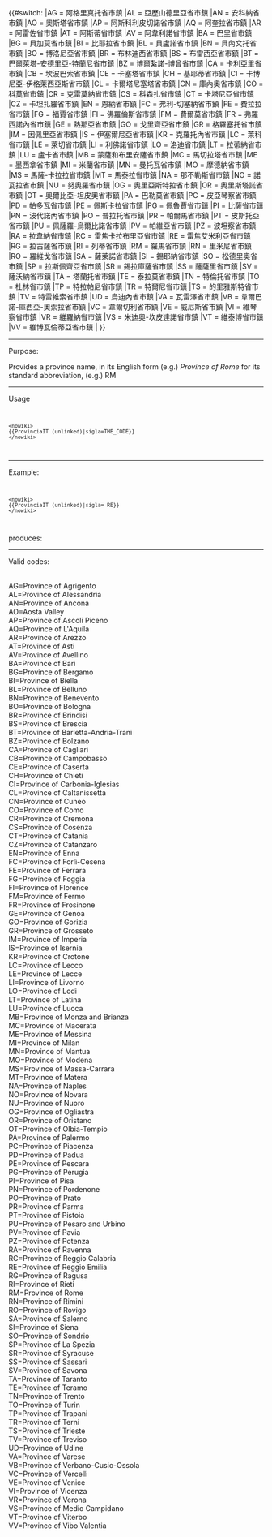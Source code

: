 {{#switch:{{{sigla|}}}
|AG = 阿格里真托省市鎮
|AL = 亞歷山德里亞省市鎮
|AN = 安科納省市鎮
|AO = 奧斯塔省市鎮
|AP = 阿斯科利皮切諾省市鎮
|AQ = 阿奎拉省市鎮
|AR = 阿雷佐省市鎮
|AT = 阿斯蒂省市鎮
|AV = 阿韋利諾省市鎮
|BA = 巴里省市鎮
|BG = 貝加莫省市鎮
|BI = 比耶拉省市鎮
|BL = 貝盧諾省市鎮
|BN = 貝內文托省市鎮
|BO = 博洛尼亞省市鎮
|BR = 布林迪西省市鎮
|BS = 布雷西亞省市鎮
|BT = 巴爾萊塔-安德里亞-特蘭尼省市鎮
|BZ = 博爾紮諾-博曾省市鎮
|CA = 卡利亞里省市鎮
|CB = 坎波巴索省市鎮
|CE = 卡塞塔省市鎮
|CH = 基耶蒂省市鎮
|CI = 卡博尼亞-伊格萊西亞斯省市鎮
|CL = 卡爾塔尼塞塔省市鎮
|CN = 庫內奧省市鎮
|CO = 科莫省市鎮
|CR = 克雷莫納省市鎮
|CS = 科森扎省市鎮
|CT = 卡塔尼亞省市鎮
|CZ = 卡坦扎羅省市鎮
|EN = 恩納省市鎮
|FC = 弗利-切塞納省市鎮
|FE = 費拉拉省市鎮
|FG = 福賈省市鎮
|FI = 佛羅倫斯省市鎮
|FM = 費爾莫省市鎮
|FR = 弗羅西諾內省市鎮
|GE = 熱那亞省市鎮 
|GO = 戈里齊亞省市鎮 
|GR = 格羅塞托省市鎮
|IM = 因佩里亞省市鎮
|IS = 伊塞爾尼亞省市鎮
|KR = 克羅托內省市鎮
|LC = 萊科省市鎮
|LE = 萊切省市鎮
|LI = 利佛諾省市鎮
|LO = 洛迪省市鎮
|LT = 拉蒂納省市鎮
|LU = 盧卡省市鎮
|MB = 蒙薩和布里安薩省市鎮
|MC = 馬切拉塔省市鎮
|ME = 墨西拿省市鎮
|MI = 米蘭省市鎮
|MN = 曼托瓦省市鎮
|MO = 摩德納省市鎮
|MS = 馬薩-卡拉拉省市鎮
|MT = 馬泰拉省市鎮
|NA = 那不勒斯省市鎮
|NO = 諾瓦拉省市鎮
|NU = 努奧羅省市鎮
|OG = 奧里亞斯特拉省市鎮
|OR = 奧里斯塔諾省市鎮
|OT = 奧爾比亞-坦皮奧省市鎮
|PA = 巴勒莫省市鎮
|PC = 皮亞琴察省市鎮
|PD = 帕多瓦省市鎮
|PE = 佩斯卡拉省市鎮
|PG = 佩魯賈省市鎮
|PI = 比薩省市鎮
|PN = 波代諾內省市鎮
|PO = 普拉托省市鎮
|PR = 帕爾馬省市鎮
|PT = 皮斯托亞省市鎮
|PU = 佩薩羅-烏爾比諾省市鎮
|PV = 帕維亞省市鎮
|PZ = 波坦察省市鎮
|RA = 拉韋納省市鎮
|RC = 雷焦卡拉布里亞省市鎮
|RE = 雷焦艾米利亞省市鎮
|RG = 拉古薩省市鎮
|RI = 列蒂省市鎮
|RM = 羅馬省市鎮
|RN = 里米尼省市鎮
|RO = 羅維戈省市鎮
|SA = 薩萊諾省市鎮
|SI = 錫耶納省市鎮
|SO = 松德里奧省市鎮
|SP = 拉斯佩齊亞省市鎮
|SR = 錫拉庫薩省市鎮
|SS = 薩薩里省市鎮
|SV = 薩沃納省市鎮
|TA = 塔蘭托省市鎮
|TE = 泰拉莫省市鎮
|TN = 特倫托省市鎮
|TO = 杜林省市鎮
|TP = 特拉帕尼省市鎮
|TR = 特爾尼省市鎮
|TS = 的里雅斯特省市鎮
|TV = 特雷維索省市鎮
|UD = 烏迪內省市鎮
|VA = 瓦雷澤省市鎮
|VB = 韋爾巴諾-庫西亞-奧索拉省市鎮
|VC = 韋爾切利省市鎮
|VE = 威尼斯省市鎮
|VI = 維琴察省市鎮
|VR = 維羅納省市鎮
|VS = 米迪奧-坎皮達諾省市鎮
|VT = 維泰博省市鎮
|VV = 維博瓦倫蒂亞省市鎮
|
}}<noinclude>
----
Purpose:

Provides a province name, in its English form (e.g.) ''Province of Rome'' for its standard abbreviation, (e.g.) RM

----
Usage
<code><pre><nowiki>
{{ProvinciaIT (unlinked)|sigla=THE_CODE}}
</nowiki></pre></code>

----
Example:
<code><pre><nowiki>
{{ProvinciaIT (unlinked)|sigla= RE}}
</nowiki></pre></code>
produces:

{{ProvinciaIT (unlinked)|sigla= RE}}

----
Valid codes:

<br>AG=Province of Agrigento
<br>AL=Province of Alessandria
<br>AN=Province of Ancona
<br>AO=Aosta Valley
<br>AP=Province of Ascoli Piceno
<br>AQ=Province of L'Aquila
<br>AR=Province of Arezzo
<br>AT=Province of Asti
<br>AV=Province of Avellino
<br>BA=Province of Bari
<br>BG=Province of Bergamo
<br>BI=Province of Biella
<br>BL=Province of Belluno
<br>BN=Province of Benevento
<br>BO=Province of Bologna
<br>BR=Province of Brindisi
<br>BS=Province of Brescia
<br>BT=Province of Barletta-Andria-Trani
<br>BZ=Province of Bolzano
<br>CA=Province of Cagliari
<br>CB=Province of Campobasso
<br>CE=Province of Caserta
<br>CH=Province of Chieti
<br>CI=Province of Carbonia-Iglesias
<br>CL=Province of Caltanissetta
<br>CN=Province of Cuneo
<br>CO=Province of Como
<br>CR=Province of Cremona
<br>CS=Province of Cosenza
<br>CT=Province of Catania
<br>CZ=Province of Catanzaro
<br>EN=Province of Enna
<br>FC=Province of Forlì-Cesena
<br>FE=Province of Ferrara
<br>FG=Province of Foggia
<br>FI=Province of Florence
<br>FM=Province of Fermo
<br>FR=Province of Frosinone
<br>GE=Province of Genoa
<br>GO=Province of Gorizia
<br>GR=Province of Grosseto
<br>IM=Province of Imperia
<br>IS=Province of Isernia
<br>KR=Province of Crotone
<br>LC=Province of Lecco
<br>LE=Province of Lecce
<br>LI=Province of Livorno
<br>LO=Province of Lodi
<br>LT=Province of Latina
<br>LU=Province of Lucca
<br>MB=Province of Monza and Brianza
<br>MC=Province of Macerata
<br>ME=Province of Messina
<br>MI=Province of Milan
<br>MN=Province of Mantua
<br>MO=Province of Modena
<br>MS=Province of Massa-Carrara
<br>MT=Province of Matera
<br>NA=Province of Naples
<br>NO=Province of Novara
<br>NU=Province of Nuoro
<br>OG=Province of Ogliastra
<br>OR=Province of Oristano
<br>OT=Province of Olbia-Tempio
<br>PA=Province of Palermo
<br>PC=Province of Piacenza
<br>PD=Province of Padua
<br>PE=Province of Pescara
<br>PG=Province of Perugia
<br>PI=Province of Pisa
<br>PN=Province of Pordenone
<br>PO=Province of Prato
<br>PR=Province of Parma
<br>PT=Province of Pistoia
<br>PU=Province of Pesaro and Urbino
<br>PV=Province of Pavia
<br>PZ=Province of Potenza
<br>RA=Province of Ravenna
<br>RC=Province of Reggio Calabria
<br>RE=Province of Reggio Emilia
<br>RG=Province of Ragusa
<br>RI=Province of Rieti
<br>RM=Province of Rome
<br>RN=Province of Rimini
<br>RO=Province of Rovigo
<br>SA=Province of Salerno
<br>SI=Province of Siena
<br>SO=Province of Sondrio
<br>SP=Province of La Spezia
<br>SR=Province of Syracuse
<br>SS=Province of Sassari
<br>SV=Province of Savona
<br>TA=Province of Taranto
<br>TE=Province of Teramo
<br>TN=Province of Trento
<br>TO=Province of Turin
<br>TP=Province of Trapani
<br>TR=Province of Terni
<br>TS=Province of Trieste
<br>TV=Province of Treviso
<br>UD=Province of Udine
<br>VA=Province of Varese
<br>VB=Province of Verbano-Cusio-Ossola
<br>VC=Province of Vercelli
<br>VE=Province of Venice
<br>VI=Province of Vicenza
<br>VR=Province of Verona
<br>VS=Province of Medio Campidano
<br>VT=Province of Viterbo
<br>VV=Province of Vibo Valentia

</noinclude>